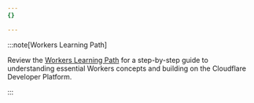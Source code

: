 ```yaml
---
{}

---
```


:::note[Workers Learning Path]


Review the [Workers Learning Path](/learning-paths/workers/concepts/) for a step-by-step guide to understanding essential Workers concepts and building on the Cloudflare Developer Platform.


:::
